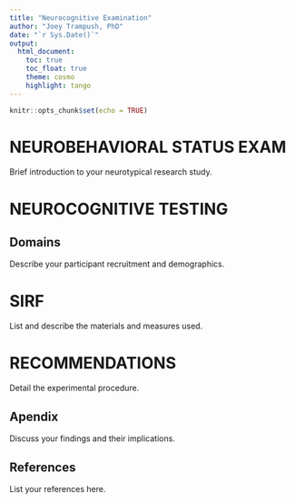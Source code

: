 ```yaml
---
title: "Neurocognitive Examination"
author: "Joey Trampush, PhD"
date: "`r Sys.Date()`"
output: 
  html_document:
    toc: true
    toc_float: true
    theme: cosmo
    highlight: tango
---
```


```r
knitr::opts_chunk$set(echo = TRUE)
```

# NEUROBEHAVIORAL STATUS EXAM

Brief introduction to your neurotypical research study.

# NEUROCOGNITIVE TESTING

## Domains

Describe your participant recruitment and demographics.

# SIRF

List and describe the materials and measures used.

# RECOMMENDATIONS

Detail the experimental procedure.

## Apendix

Discuss your findings and their implications.

## References

List your references here.
